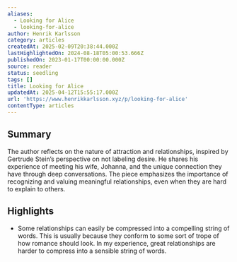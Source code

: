 ```yaml
---
aliases:
  - Looking for Alice
  - looking-for-alice
author: Henrik Karlsson
category: articles
createdAt: 2025-02-09T20:38:44.000Z
lastHighlightedOn: 2024-08-18T05:00:53.666Z
publishedOn: 2023-01-17T00:00:00.000Z
source: reader
status: seedling
tags: []
title: Looking for Alice
updatedAt: 2025-04-12T15:55:17.000Z
url: 'https://www.henrikkarlsson.xyz/p/looking-for-alice'
contentType: articles
---
```

## Summary

The author reflects on the nature of attraction and relationships, inspired by Gertrude Stein’s perspective on not labeling desire. He shares his experience of meeting his wife, Johanna, and the unique connection they have through deep conversations. The piece emphasizes the importance of recognizing and valuing meaningful relationships, even when they are hard to explain to others.

## Highlights

- Some relationships can easily be compressed into a compelling string of words. This is usually because they conform to some sort of trope of how romance should look. In my experience, great relationships are harder to compress into a sensible string of words.
